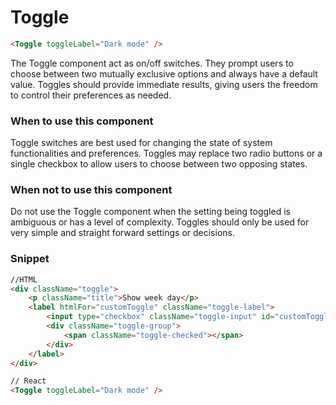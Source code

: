 
<Meta title="Components/Interactions/Toggle" component={Toggle} />

# Toggle

<Toggle toggleLabel="Dark mode" />

```HTML
<Toggle toggleLabel="Dark mode" />
```

The Toggle component act as on/off switches. They prompt users to choose between two mutually exclusive options and always have a default value. Toggles should provide immediate results, giving users the freedom to control their preferences as needed.

### When to use this component

Toggle switches are best used for changing the state of system functionalities and preferences. Toggles may replace two radio buttons or a single checkbox to allow users to choose between two opposing states.

### When not to use this component

Do not use the Toggle component when the setting being toggled is ambiguous or has a level of complexity. Toggles should only be used for very simple and straight forward settings or decisions.

### Snippet

<Toggle toggleLabel="Show week day" />

```HTML
//HTML
<div className="toggle">
    <p className="title">Show week day</p>
    <label htmlFor="customToggle" className="toggle-label">
        <input type="checkbox" className="toggle-input" id="customToggle" hidden />
        <div className="toggle-group">
            <span className="toggle-checked"></span>
        </div>
    </label>
</div>

// React
<Toggle toggleLabel="Dark mode" />
```